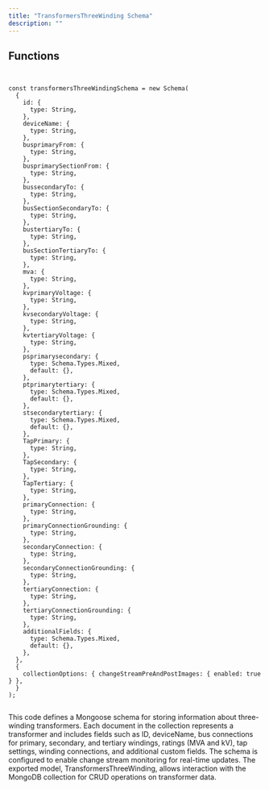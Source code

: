 ```yaml
---
title: "TransformersThreeWinding Schema"
description: ""
---
```



## Functions

```tsx:transformersThreeWindingSchema.tsx


const transformersThreeWindingSchema = new Schema(
  {
    id: {
      type: String,
    },
    deviceName: {
      type: String,
    },
    busprimaryFrom: {
      type: String,
    },
    busprimarySectionFrom: {
      type: String,
    },
    bussecondaryTo: {
      type: String,
    },
    busSectionSecondaryTo: {
      type: String,
    },
    bustertiaryTo: {
      type: String,
    },
    busSectionTertiaryTo: {
      type: String,
    },
    mva: {
      type: String,
    },
    kvprimaryVoltage: {
      type: String,
    },
    kvsecondaryVoltage: {
      type: String,
    },
    kvtertiaryVoltage: {
      type: String,
    },
    psprimarysecondary: {
      type: Schema.Types.Mixed,
      default: {},
    },
    ptprimarytertiary: {
      type: Schema.Types.Mixed,
      default: {},
    },
    stsecondarytertiary: {
      type: Schema.Types.Mixed,
      default: {},
    },
    TapPrimary: {
      type: String,
    },
    TapSecondary: {
      type: String,
    },
    TapTertiary: {
      type: String,
    },
    primaryConnection: {
      type: String,
    },
    primaryConnectionGrounding: {
      type: String,
    },
    secondaryConnection: {
      type: String,
    },
    secondaryConnectionGrounding: {
      type: String,
    },
    tertiaryConnection: {
      type: String,
    },
    tertiaryConnectionGrounding: {
      type: String,
    },
    additionalFields: {
      type: Schema.Types.Mixed,
      default: {},
    },
  },
  {
    collectionOptions: { changeStreamPreAndPostImages: { enabled: true } },
  }
);


```
This code defines a Mongoose schema for storing information about three-winding transformers. Each document in the collection represents a transformer and includes fields such as ID, deviceName, bus connections for primary, secondary, and tertiary windings, ratings (MVA and kV), tap settings, winding connections, and additional custom fields. The schema is configured to enable change stream monitoring for real-time updates. The exported model, TransformersThreeWinding, allows interaction with the MongoDB collection for CRUD operations on transformer data.